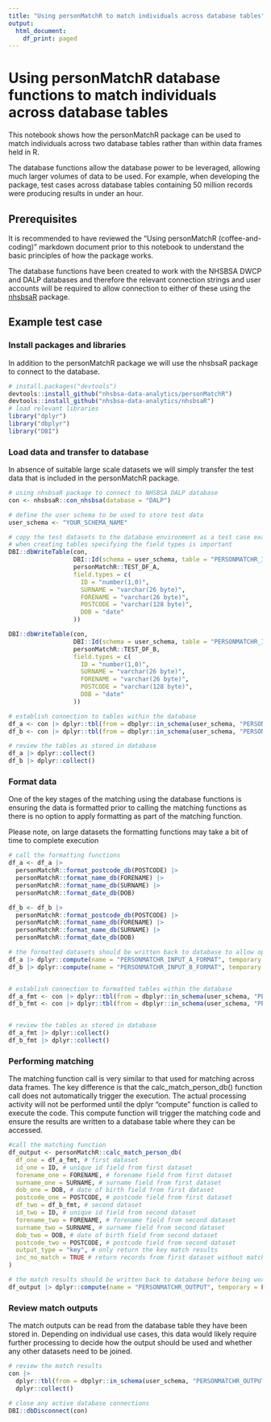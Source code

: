 ```yaml
---
title: "Using personMatchR to match individuals across database tables"
output:
  html_document:
    df_print: paged
---
```


# Using personMatchR database functions to match individuals across database tables

This notebook shows how the personMatchR package can be used to match individuals across two database tables rather than within data frames held in R.

The database functions allow the database power to be leveraged, allowing much larger volumes of data to be used. For example, when developing the package, test cases across database tables containing 50 million records were producing results in under an hour.

## Prerequisites

It is recommended to have reviewed the "Using personMatchR (coffee-and-coding)" markdown document prior to this notebook to understand the basic principles of how the package works.

The database functions have been created to work with the NHSBSA DWCP and DALP databases and therefore the relevant connection strings and user accounts will be required to allow connection to either of these using the [nhsbsaR](https://github.com/nhsbsa-data-analytics/nhsbsaR) package.

## Example test case

### Install packages and libraries

In addition to the personMatchR package we will use the nhsbsaR package to connect to the database.

```r
# install.packages("devtools")
devtools::install_github("nhsbsa-data-analytics/personMatchR")
devtools::install_github("nhsbsa-data-analytics/nhsbsaR")
# load relevant libraries
library("dplyr")
library("dbplyr")
library("DBI")
```

### Load data and transfer to database

In absence of suitable large scale datasets we will simply transfer the test data that is included in the personMatchR package.

```r
# using nhsbsaR package to connect to NHSBSA DALP database
con <- nhsbsaR::con_nhsbsa(database = "DALP")

# define the user schema to be used to store test data
user_schema <- "YOUR_SCHEMA_NAME"

# copy the test datasets to the database environment as a test case example
# when creating tables specifying the field types is important
DBI::dbWriteTable(con,
                  DBI::Id(schema = user_schema, table = "PERSONMATCHR_INPUT_A"),
                  personMatchR::TEST_DF_A,
                  field.types = c(
                    ID = "number(1,0)",
                    SURNAME = "varchar(26 byte)",
                    FORENAME = "varchar(26 byte)",
                    POSTCODE = "varchar(128 byte)",
                    DOB = "date"
                  ))

DBI::dbWriteTable(con,
                  DBI::Id(schema = user_schema, table = "PERSONMATCHR_INPUT_B"),
                  personMatchR::TEST_DF_B,
                  field.types = c(
                    ID = "number(1,0)",
                    SURNAME = "varchar(26 byte)",
                    FORENAME = "varchar(26 byte)",
                    POSTCODE = "varchar(128 byte)",
                    DOB = "date"
                  ))

# establish connection to tables within the database
df_a <- con |> dplyr::tbl(from = dbplyr::in_schema(user_schema, "PERSONMATCHR_INPUT_A"))
df_b <- con |> dplyr::tbl(from = dbplyr::in_schema(user_schema, "PERSONMATCHR_INPUT_B"))

# review the tables as stored in database
df_a |> dplyr::collect()
df_b |> dplyr::collect()

```

### Format data

One of the key stages of the matching using the database functions is ensuring the data is formatted prior to calling the matching functions as there is no option to apply formatting as part of the matching function.

Please note, on large datasets the formatting functions may take a bit of time to complete execution

```r
# call the formatting functions
df_a <- df_a |>
  personMatchR::format_postcode_db(POSTCODE) |>
  personMatchR::format_name_db(FORENAME) |>
  personMatchR::format_name_db(SURNAME) |>
  personMatchR::format_date_db(DOB)

df_b <- df_b |>
  personMatchR::format_postcode_db(POSTCODE) |>
  personMatchR::format_name_db(FORENAME) |>
  personMatchR::format_name_db(SURNAME) |>
  personMatchR::format_date_db(DOB)

# the formatted datasets should be written back to database to allow optimal performance
df_a |> dplyr::compute(name = "PERSONMATCHR_INPUT_A_FORMAT", temporary = FALSE)
df_b |> dplyr::compute(name = "PERSONMATCHR_INPUT_B_FORMAT", temporary = FALSE)


# establish connection to formatted tables within the database
df_a_fmt <- con |> dplyr::tbl(from = dbplyr::in_schema(user_schema, "PERSONMATCHR_INPUT_A_FORMAT"))
df_b_fmt <- con |> dplyr::tbl(from = dbplyr::in_schema(user_schema, "PERSONMATCHR_INPUT_B_FORMAT"))


# review the tables as stored in database
df_a_fmt |> dplyr::collect()
df_b_fmt |> dplyr::collect()
```

### Performing matching

The matching function call is very similar to that used for matching across data frames. The key difference is that the calc_match_person_db() function call does not automatically trigger the execution. The actual processing activity will not be performed until the dplyr "compute" function is called to execute the code. This compute function will trigger the matching code and ensure the results are written to a database table where they can be accessed.

```r
#call the matching function
df_output <- personMatchR::calc_match_person_db(
  df_one = df_a_fmt, # first dataset
  id_one = ID, # unique id field from first dataset
  forename_one = FORENAME, # forename field from first dataset
  surname_one = SURNAME, # surname field from first dataset
  dob_one = DOB, # date of birth field from first dataset
  postcode_one = POSTCODE, # postcode field from first dataset
  df_two = df_b_fmt, # second dataset
  id_two = ID, # unique id field from second dataset
  forename_two = FORENAME, # forename field from second dataset
  surname_two = SURNAME, # surname field from second dataset
  dob_two = DOB, # date of birth field from second dataset
  postcode_two = POSTCODE, # postcode field from second dataset
  output_type = "key", # only return the key match results
  inc_no_match = TRUE # return records from first dataset without matches
)

# the match results should be written back to database before being worked with
df_output |> dplyr::compute(name = "PERSONMATCHR_OUTPUT", temporary = FALSE)

```

### Review match outputs

The match outputs can be read from the database table they have been stored in. Depending on individual use cases, this data would likely require further processing to decide how the output should be used and whether any other datasets need to be joined.

```r
# review the match results
con |>
  dplyr::tbl(from = dbplyr::in_schema(user_schema, "PERSONMATCHR_OUTPUT")) |>
  dplyr::collect()

# close any active database connections
DBI::dbDisconnect(con)
```
